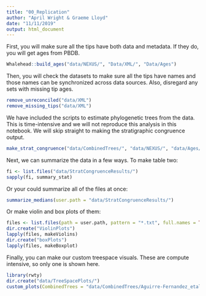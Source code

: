 ```yaml
---
title: "00_Replication"
author: "April Wright & Graeme Lloyd"
date: "11/11/2019"
output: html_document
---
```




First, you will make sure all the tips have both data and metadata. If they do, you will get ages from PBDB.

```r
Whalehead::build_ages("data/NEXUS/", "Data/XML/", "Data/Ages")
```

 Then, you will check the datasets to make sure all the tips have names and those names can be synchronized across data sources. Also, disregard any sets with missing tip ages.


```r
remove_unreconciled("data/XML")
remove_missing_tips("data/XML")
```



We have included the scripts to estimate phylogenetic trees from the data. This is time-intensive and we will not reproduce this analysis in this notebook. We will skip straight to making the stratigraphic congruence output.
```r
make_strat_congruence("data/CombinedTrees/", "data/NEXUS/", "data/Ages/", "data/MPTS/", "revbayes_output", "parisimony_out")
```

Next, we can summarize the data in a few ways.  To make table two:

```r
fi <- list.files("data/StratCongruenceResults/")
sapply(fi, summary_stat)
```

Or your could summarize all of the files at once:

```r
summarize_medians(user.path = "data/StratCongruenceResults/")
```


Or make violin and box plots of them:

```r

files <- list.files(path = user.path, pattern = "*.txt", full.names = TRUE, recursive = FALSE)
dir.create("ViolinPlots")
lapply(files, makeViolins)
dir.create("boxPlots")
lapply(files, makeBoxplot)

```

Finally, you can make our custom treespace visuals. These are compute intensive, so only one is shown here.

```r
library(rwty)
dir.create("data/TreeSpacePlots/")
custom_plots(CombinedTrees = "data/CombinedTrees/Aguirre-Fernandez_etal_2009a.nex", StratFile ="data/StratCongruenceResults/Aguirre-Fernandez_etal_2009a.txt", ext_columns = c("MIG", "Bayes"))
```

